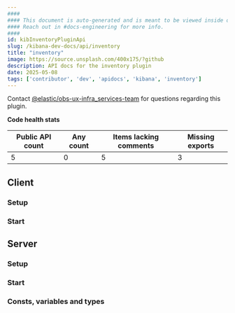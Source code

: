 ```yaml
---
####
#### This document is auto-generated and is meant to be viewed inside our experimental, new docs system.
#### Reach out in #docs-engineering for more info.
####
id: kibInventoryPluginApi
slug: /kibana-dev-docs/api/inventory
title: "inventory"
image: https://source.unsplash.com/400x175/?github
description: API docs for the inventory plugin
date: 2025-05-08
tags: ['contributor', 'dev', 'apidocs', 'kibana', 'inventory']
---
```




Contact [@elastic/obs-ux-infra_services-team](https://github.com/orgs/elastic/teams/obs-ux-infra_services-team) for questions regarding this plugin.

**Code health stats**

| Public API count  | Any count | Items lacking comments | Missing exports |
|-------------------|-----------|------------------------|-----------------|
| 5 | 0 | 5 | 3 |

## Client

### Setup
<DocDefinitionList data={[inventoryObj.client.setup]}/>

### Start
<DocDefinitionList data={[inventoryObj.client.start]}/>

## Server

### Setup
<DocDefinitionList data={[inventoryObj.server.setup]}/>

### Start
<DocDefinitionList data={[inventoryObj.server.start]}/>

### Consts, variables and types
<DocDefinitionList data={inventoryObj.server.misc}/>

